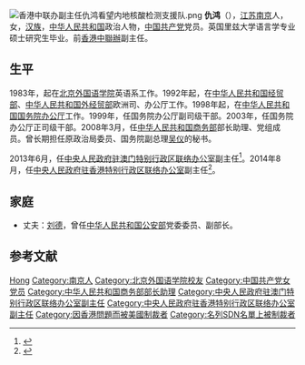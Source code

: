 [[File:香港中联办副主任仇鸿看望内地核酸检测支援队.png|thumb]]
'''仇鸿'''（{{bd|1961年|3月||catIdx=Qiu仇}}），[[江苏|江苏]][[南京|南京]]人，女，[[汉族|汉族]]，[[中华人民共和国|中华人民共和国]]政治人物，[[中国共产党|中国共产党]]党员。英国里兹大学语言学专业硕士研究生毕业。前[[中央人民政府駐香港特別行政區聯絡辦公室|香港中聯辦]]副主任。

== 生平 ==
1983年，起在[[北京外国语学院|北京外国语学院]]英语系工作。1992年起，在[[中华人民共和国经贸部|中华人民共和国经贸部]]、[[中华人民共和国外经贸部|中华人民共和国外经贸部]]欧洲司、办公厅工作。1998年起，在[[中华人民共和国国务院办公厅|中华人民共和国国务院办公厅]]工作。1999年，任国务院办公厅副司级干部。2003年，任国务院办公厅正司级干部。2008年3月，任[[中华人民共和国商务部|中华人民共和国商务部]]部长助理、党组成员。曾长期担任原政治局委员、国务院副总理[[吴仪|吴仪]]的秘书。

2013年6月，任[[中央人民政府驻澳门特别行政区联络办公室|中央人民政府驻澳门特别行政区联络办公室]]副主任<ref>{{cite web|accessdate=2016-10-06|url=http://www.ce.cn/ztpd/xwzt/rwk/zyrm/201408/15/t20140815_3363091.shtml|title=商务部原新闻发言人姚坚任澳门中联办副主任 仇鸿不再担任|publisher=中国经济网|archive-date=2019-09-09|archive-url=https://web.archive.org/web/20190909182930/http://www.ce.cn/ztpd/xwzt/rwk/zyrm/201408/15/t20140815_3363091.shtml|dead-url=no}}</ref>。2014年8月，任[[中央人民政府驻香港特别行政区联络办公室|中央人民政府驻香港特别行政区联络办公室]]副主任<ref>{{cite web|accessdate=2016-10-06|url=http://district.ce.cn/newarea/sddy/201408/25/t20140825_3417037.shtml|title=仇鸿任香港中联办副主任|publisher=中国经济网|archive-date=2020-08-07|archive-url=https://web.archive.org/web/20200807123530/http://district.ce.cn/newarea/sddy/201408/25/t20140825_3417037.shtml|dead-url=no}}</ref>。

== 家庭 ==
* 丈夫：[[刘德_(公安部副部长)|刘德]]，曾任[[中华人民共和国公安部|中华人民共和国公安部]]党委委员、副部长。

== 参考文献 ==
{{Reflist}}

{{中华全国妇女联合会第十一届执行委员会}}
{{中华全国妇女联合会第十二届执行委员会}}

{{Authority control}}
{{DEFAULTSORT:Qiu仇}}
[[Category:仇姓|Hong]]
[[Category:南京人|Category:南京人]]
[[Category:北京外国语学院校友|Category:北京外国语学院校友]]
[[Category:中国共产党女党员|Category:中国共产党女党员]]
[[Category:中华人民共和国商务部部长助理|Category:中华人民共和国商务部部长助理]]
[[Category:中央人民政府驻澳门特别行政区联络办公室副主任|Category:中央人民政府驻澳门特别行政区联络办公室副主任]]
[[Category:中央人民政府驻香港特别行政区联络办公室副主任|Category:中央人民政府驻香港特别行政区联络办公室副主任]]
[[Category:因香港問題而被美國制裁者|Category:因香港問題而被美國制裁者]]
[[Category:名列SDN名單上被制裁者|Category:名列SDN名單上被制裁者]]